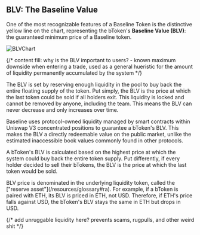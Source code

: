 
## BLV: The Baseline Value

One of the most recognizable features of a Baseline Token is the distinctive yellow line on the chart,
representing the bToken's **Baseline Value (BLV)**: the guaranteed minimum price of a Baseline token.

![BLVChart](/assets/blvchart.png)

{/* content fill: why is the BLV important to users? - known maximum downside when entering a trade, used as a
general hueristic for the amount of liquidity permanently accumulated by the system */}

The BLV is set by reserving enough liquidity in the pool to buy back the entire floating supply of the token. Put simply, 
the BLV is the price at which the last token could be sold if all holders exit.
This liquidity is locked and cannot be removed by anyone, including the team. This means the BLV can never decrease and 
only increases over time.

Baseline uses protocol-owned liquidity managed by smart contracts within Uniswap V3 concentrated positions to 
guarantee a bToken's BLV. This makes the BLV a directly redeemable value on the public market, unlike the 
estimated inaccessible book values commonly found in other protocols.

A bToken's BLV is calculated based on the highest price at which the system could buy back the entire 
token supply. Put differently, if every holder decided to sell their bTokens, the BLV is the price at which
the last token would be sold.

<Callout type="warning" emoji="⚠️"> 
  BLV price is denominated in the underlying liquidity token, called the ["reserve asset"](/resources/glossary#ra). 
  For example, if a bToken is paired with ETH, its BLV is priced in ETH, not USD. Therefore,  
  if ETH's price falls against USD, the bToken's BLV stays the same in ETH but drops in USD. 
</Callout>

{/* add unruggable liquidity here? prevents scams, rugpulls, and other weird shit */}

